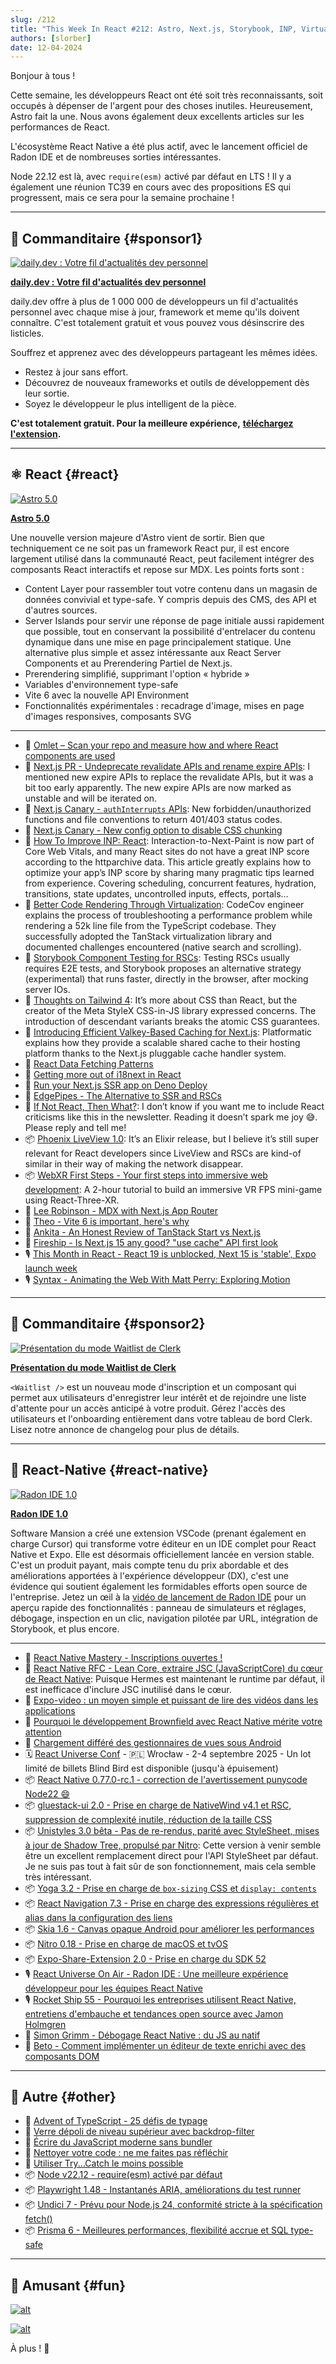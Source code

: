 ```yaml
---
slug: /212
title: "This Week In React #212: Astro, Next.js, Storybook, INP, Virtualization, WebXR, LiveView, Radon, Yoga, Unistyles, gluestack, Expo-Video, Node, Playwright, Prisma, Undici..."
authors: [slorber]
date: 12-04-2024
---
```


Bonjour à tous !

Cette semaine, les développeurs React ont été soit très reconnaissants, soit occupés à dépenser de l'argent pour des choses inutiles. Heureusement, Astro fait la une. Nous avons également deux excellents articles sur les performances de React.

L'écosystème React Native a été plus actif, avec le lancement officiel de Radon IDE et de nombreuses sorties intéressantes.

Node 22.12 est là, avec `require(esm)` activé par défaut en LTS ! Il y a également une réunion TC39 en cours avec des propositions ES qui progressent, mais ce sera pour la semaine prochaine !

<!-- truncate -->


<Support />

---

## 💸 Commanditaire {#sponsor1}

[![daily.dev : Votre fil d'actualités dev personnel](/emails/issues/212/daily.jpg)](https://daily.dev/w/this-week-in-react)

**[daily.dev : Votre fil d'actualités dev personnel](https://daily.dev/w/this-week-in-react)**

daily.dev offre à plus de 1 000 000 de développeurs un fil d'actualités personnel avec chaque mise à jour, framework et meme qu'ils doivent connaître. C'est totalement gratuit et vous pouvez vous désinscrire des listicles.

Souffrez et apprenez avec des développeurs partageant les mêmes idées.

- Restez à jour sans effort.
- Découvrez de nouveaux frameworks et outils de développement dès leur sortie.
- Soyez le développeur le plus intelligent de la pièce.

**C'est totalement gratuit. Pour la meilleure expérience,** [**téléchargez l'extension**](https://chromewebstore.google.com/detail/dailydev-the-homepage-dev/jlmpjdjjbgclbocgajdjefcidcncaied?hl=en)**.**

---

## ⚛️ React {#react}

[![Astro 5.0](/emails/issues/212/astro.jpg)](https://astro.build/blog/astro-5/)

**[Astro 5.0](https://astro.build/blog/astro-5/)**

Une nouvelle version majeure d'Astro vient de sortir. Bien que techniquement ce ne soit pas un framework React pur, il est encore largement utilisé dans la communauté React, peut facilement intégrer des composants React interactifs et repose sur MDX. Les points forts sont :

- Content Layer pour rassembler tout votre contenu dans un magasin de données convivial et type-safe. Y compris depuis des CMS, des API et d'autres sources.
- Server Islands pour servir une réponse de page initiale aussi rapidement que possible, tout en conservant la possibilité d'entrelacer du contenu dynamique dans une mise en page principalement statique. Une alternative plus simple et assez intéressante aux React Server Components et au Prerendering Partiel de Next.js.
- Prerendering simplifié, supprimant l'option « hybride »
- Variables d'environnement type-safe
- Vite 6 avec la nouvelle API Environment
- Fonctionnalités expérimentales : recadrage d'image, mises en page d'images responsives, composants SVG

---

- 💸 [Omlet – Scan your repo and measure how and where React components are used](https://omlet.dev/?utm_campaign=partner_this-week-in-react_newsletter-quick-link-nov-2024)
- 👀 [Next.js PR \- Undeprecate revalidate APIs and rename expire APIs](https://github.com/vercel/next.js/pull/73193): I mentioned new expire APIs to replace the revalidate APIs, but it was a bit too early apparently. The new expire APIs are now marked as unstable and will be iterated on.
- 👀 [Next.js Canary \- `authInterrupts` APIs](https://nextjs.org/docs/canary/app/api-reference/config/next-config-js/authInterrupts): New forbidden/unauthorized functions and file conventions to return 401/403 status codes.
- 👀 [Next.js Canary \- New config option to disable CSS chunking](https://nextjs.org/docs/canary/app/api-reference/config/next-config-js/cssChunking)
- 📜 [How To Improve INP: React](https://kurtextrem.de/posts/improve-inp-react): Interaction-to-Next-Paint is now part of Core Web Vitals, and many React sites do not have a great INP score according to the httparchive data. This article greatly explains how to optimize your app’s INP score by sharing many pragmatic tips learned from experience. Covering scheduling, concurrent features, hydration, transitions, state updates, uncontrolled inputs, effects, portals…
- 📜 [Better Code Rendering Through Virtualization](https://sentry.engineering/blog/better-code-rendering-through-virtualization): CodeCov engineer explains the process of troubleshooting a performance problem while rendering a 52k line file from the TypeScript codebase. They successfully adopted the TanStack virtualization library and documented challenges encountered (native search and scrolling).
- 📜 [Storybook Component Testing for RSCs](https://storybook.js.org/blog/component-testing-rscs/): Testing RSCs usually requires E2E tests, and Storybook proposes an alternative strategy (experimental) that runs faster, directly in the browser, after mocking server IOs.
- 📜 [Thoughts on Tailwind 4](https://nmn.sh/blog/2024-11-30-thoughts-on-tailwind-4): It’s more about CSS than React, but the creator of the Meta StyleX CSS-in-JS library expressed concerns. The introduction of descendant variants breaks the atomic CSS guarantees.
- 📜 [Introducing Efficient Valkey-Based Caching for Next.js](https://blog.platformatic.dev/introducing-efficient-valkey-based-caching-for-nextjs): Platformatic explains how they provide a scalable shared cache to their hosting platform thanks to the Next.js pluggable cache handler system.
- 📜 [React Data Fetching Patterns](https://www.robinwieruch.de/react-data-fetching-patterns/)
- 📜 [Getting more out of i18next in React](https://lingual.dev/blog/getting-more-out-of-i18next-in-react/)
- 📜 [Run your Next.js SSR app on Deno Deploy](https://deno.com/blog/nextjs-on-deno-deploy)
- 📜 [EdgePipes \- The Alternative to SSR and RSCs](https://runspired.com/2024/12/01/edge-pipes.html)
- 📜 [If Not React, Then What?](https://infrequently.org/2024/11/if-not-react-then-what/): I don’t know if you want me to include React criticisms like this in the newsletter. Reading it doesn’t spark me joy 😅. Please reply and tell me\!
- 📦 [Phoenix LiveView 1.0](https://phoenixframework.org/blog/phoenix-liveview-1.0-released): It’s an Elixir release, but I believe it’s still super relevant for React developers since LiveView and RSCs are kind-of similar in their way of making the network disappear.
- 📦 [WebXR First Steps \- Your first steps into immersive web development](https://github.com/meta-quest/webxr-first-steps-react): A 2-hour tutorial to build an immersive VR FPS mini-game using React-Three-XR.
- 🎥 [Lee Robinson \- MDX with Next.js App Router](https://www.youtube.com/watch?v=34bRv6cQezo)
- 🎥 [Theo \- Vite 6 is important, here's why](https://www.youtube.com/watch?v=yT4DWBWm6DM)
- 🎥 [Ankita \- An Honest Review of TanStack Start vs Next.js](https://www.youtube.com/watch?v=D27AfH0pSp8)
- 🎥 [Fireship \- Is Next.js 15 any good? "use cache" API first look](https://www.youtube.com/watch?v=xWkozeculPo)
- 🎙️ [This Month in React \- React 19 is unblocked, Next 15 is 'stable', Expo launch week](https://creators.spotify.com/pod/show/reactiflux/episodes/TMiR-2024-11-React-19-is-unblocked--Next-15-is-stable--Expo-launch-week--The-cool-kids-are-on-BlueSky-e2rn2pu)
- 🎙️ [Syntax \- Animating the Web With Matt Perry: Exploring Motion](https://syntax.fm/show/854/animating-the-web-with-matt-perry-exploring-motion)

<SubscribeFormEmbed placement="middle" />

---

## 💸 Commanditaire {#sponsor2}

[![Présentation du mode Waitlist de Clerk](/emails/issues/212/clerk.jpg)](https://go.clerk.com/tWHD2yj)

**[Présentation du mode Waitlist de Clerk](https://go.clerk.com/tWHD2yj)**

`<Waitlist />` est un nouveau mode d'inscription et un composant qui permet aux utilisateurs d'enregistrer leur intérêt et de rejoindre une liste d'attente pour un accès anticipé à votre produit. Gérez l'accès des utilisateurs et l'onboarding entièrement dans votre tableau de bord Clerk. Lisez notre annonce de changelog pour plus de détails.

---

## 📱 React-Native {#react-native}

[![Radon IDE 1.0](/emails/issues/212/radon.jpg)](https://ide.swmansion.com/)

**[Radon IDE 1.0](https://ide.swmansion.com/)**

Software Mansion a créé une extension VSCode (prenant également en charge Cursor) qui transforme votre éditeur en un IDE complet pour React Native et Expo. Elle est désormais officiellement lancée en version stable. C'est un produit payant, mais compte tenu du prix abordable et des améliorations apportées à l'expérience développeur (DX), c'est une évidence qui soutient également les formidables efforts open source de l'entreprise. Jetez un œil à la [vidéo de lancement de Radon IDE](https://www.youtube.com/watch?v=07Un9EfE8D4) pour un aperçu rapide des fonctionnalités : panneau de simulateurs et réglages, débogage, inspection en un clic, navigation pilotée par URL, intégration de Storybook, et plus encore.

---

- 💸 [React Native Mastery - Inscriptions ouvertes !](https://notjust.dev/react-native-mastery?utm_source=twir&utm_medium=email)
- 👀 [React Native RFC \- Lean Core, extraire JSC (JavaScriptCore) du cœur de React Native](https://github.com/react-native-community/discussions-and-proposals/pull/836): Puisque Hermes est maintenant le runtime par défaut, il est inefficace d'inclure JSC inutilisé dans le cœur.
- 📜 [Expo-video : un moyen simple et puissant de lire des vidéos dans les applications](https://expo.dev/blog/expo-video-a-simple-powerful-way-to-play-videos-in-apps)
- 📜 [Pourquoi le développement Brownfield avec React Native mérite votre attention](https://www.callstack.com/blog/brownfield-development-with-react-native)
- 📜 [Chargement différé des gestionnaires de vues sous Android](https://yogeshpaliyal.com/quick-tips/rn-tip-lazy-viewmanagers-in-android/)
- 🗓️ [React Universe Conf](https://www.reactuniverseconf.com/?utm_campaign=RUC2025&utm_source=TWIRpartnership&utm_content=savethedate) \- 🇵🇱 Wrocław \- 2-4 septembre 2025 \- Un lot limité de billets Blind Bird est disponible (jusqu'à épuisement)
- 📦 [React Native 0.77.0-rc.1 \- correction de l'avertissement punycode Node22 😄](https://github.com/facebook/react-native/releases/tag/v0.77.0-rc.1)
- 📦 [gluestack-ui 2.0 \- Prise en charge de NativeWind v4.1 et RSC, suppression de complexité inutile, réduction de la taille CSS](https://gluestack.io/blogs/gluestack-ui-v2-stable-release-with-nativewind-v4-1-support)
- 📦 [Unistyles 3.0 bêta \- Pas de re-rendus, parité avec StyleSheet, mises à jour de Shadow Tree, propulsé par Nitro](https://www.reactnativecrossroads.com/posts/unistyles-3-preview): Cette version à venir semble être un excellent remplacement direct pour l'API StyleSheet par défaut. Je ne suis pas tout à fait sûr de son fonctionnement, mais cela semble très intéressant.
- 📦 [Yoga 3.2 \- Prise en charge de `box-sizing` CSS et `display: contents`](https://www.yogalayout.dev/blog/announcing-yoga-3.2)
- 📦 [React Navigation 7.3 \- Prise en charge des expressions régulières et alias dans la configuration des liens](https://reactnavigation.org/docs/configuring-links/#matching-regular-expressions)
- 📦 [Skia 1.6 \- Canvas opaque Android pour améliorer les performances](https://github.com/Shopify/react-native-skia/releases/tag/v1.6.0)
- 📦 [Nitro 0.18 \- Prise en charge de macOS et tvOS](https://github.com/mrousavy/nitro/releases/tag/v0.18.0)
- 📦 [Expo-Share-Extension 2.0 \- Prise en charge du SDK 52](https://github.com/MaxAst/expo-share-extension)
- 🎙️ [React Universe On Air \- Radon IDE : Une meilleure expérience développeur pour les équipes React Native](https://www.youtube.com/watch?v=-GT6DPk2K_s)
- 🎙️ [Rocket Ship 55 \- Pourquoi les entreprises utilisent React Native, entretiens d'embauche et tendances open source avec Jamon Holmgren](https://share.transistor.fm/s/654cb5cf)
- 🎥 [Simon Grimm \- Débogage React Native : du JS au natif](https://www.youtube.com/watch?v=FXn1vUGCci8)
- 🎥 [Beto \- Comment implémenter un éditeur de texte enrichi avec des composants DOM](https://www.youtube.com/watch?v=CxORa1tXMjw)

---

## 🔀 Autre {#other}

- 🎄 [Advent of TypeScript - 25 défis de typage](https://www.adventofts.com/)
- 📜 [Verre dépoli de niveau supérieur avec backdrop-filter](https://www.joshwcomeau.com/css/backdrop-filter/)
- 📜 [Écrire du JavaScript moderne sans bundler](https://playfulprogramming.com/posts/modern-js-bundleless)
- 📜 [Nettoyer votre code : ne me faites pas réfléchir](https://sapegin.me/blog/dont-make-me-think/)
- 📜 [Utiliser Try...Catch le moins possible](https://www.joshuakgoldberg.com/blog/try-catch-as-little-as-possible/)
- 📦 [Node v22.12 - require(esm) activé par défaut](https://nodejs.org/en/blog/release/v22.12.0)
- 📦 [Playwright 1.48 - Instantanés ARIA, améliorations du test runner](https://github.com/microsoft/playwright/releases/tag/v1.49.0)
- 📦 [Undici 7 - Prévu pour Node.js 24, conformité stricte à la spécification fetch()](https://blog.platformatic.dev/undici-v7-is-here)
- 📦 [Prisma 6 - Meilleures performances, flexibilité accrue et SQL type-safe](https://www.prisma.io/blog/prisma-6-better-performance-more-flexibility-and-type-safe-sql)

---

## 🤭 Amusant {#fun}

[![alt](/emails/issues/212/meme.jpg)](https://bsky.app/profile/astro.build/post/3lcf2lt6xik2p)

[![alt](/emails/issues/212/meme3.jpg)](https://x.com/MicrosoftEdge/status/1862149469610914126)

À plus ! 👋